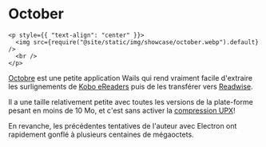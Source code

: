 # October

```mdx-code-block
<p style={{ "text-align": "center" }}>
  <img src={require("@site/static/img/showcase/october.webp").default} />
  <br />
</p>
```

[Octobre](https://october.utf9k.net) est une petite application Wails qui rend vraiment facile d'extraire les surlignements de [Kobo eReaders](https://en.wikipedia.org/wiki/Kobo_eReader) puis de les transférer vers [Readwise](https://readwise.io).

Il a une taille relativement petite avec toutes les versions de la plate-forme pesant en moins de 10 Mo, et c'est sans activer la [compression UPX](https://upx.github.io/)!

En revanche, les précédentes tentatives de l'auteur avec Electron ont rapidement gonflé à plusieurs centaines de mégaoctets.
